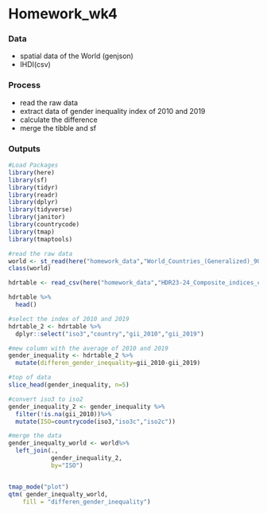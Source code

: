 # Homework_wk4

### Data

-   spatial data of the World (genjson)
-   IHDI(csv)

### Process

-   read the raw data
-   extract data of gender inequality index of 2010 and 2019
-   calculate the difference
-   merge the tibble and sf

### Outputs

```r
#Load Packages
library(here)
library(sf)
library(tidyr)
library(readr)
library(dplyr)
library(tidyverse)
library(janitor)
library(countrycode)
library(tmap)
library(tmaptools)

#read the raw data
world <- st_read(here("homework_data","World_Countries_(Generalized)_9029012925078512962.geojson"))
class(world)

hdrtable <- read_csv(here("homework_data","HDR23-24_Composite_indices_complete_time_series.csv"))

hdrtable %>%
  head()

#select the index of 2010 and 2019
hdrtable_2 <- hdrtable %>%
  dplyr::select("iso3","country","gii_2010","gii_2019")

#mew column with the average of 2010 and 2019
gender_inequality <- hdrtable_2 %>%
  mutate(differen_gender_inequality=gii_2010-gii_2019) 

#top of data
slice_head(gender_inequality, n=5)

#convert iso3 to iso2
gender_inequality_2 <- gender_inequality %>%
  filter(!is.na(gii_2010))%>%
  mutate(ISO=countrycode(iso3,"iso3c","iso2c"))

#merge the data
gender_inequalty_world <- world%>%
  left_join(.,
            gender_inequality_2,
            by="ISO")


tmap_mode("plot")
qtm( gender_inequalty_world, 
    fill = "differen_gender_inequality")
```
